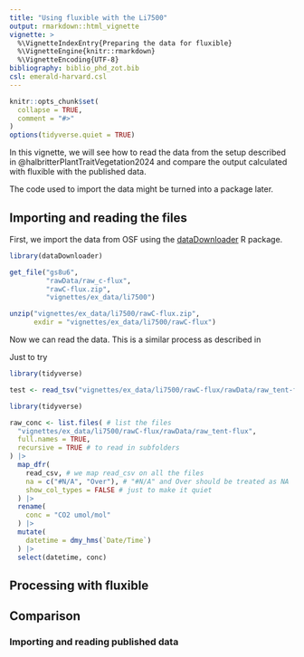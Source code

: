 ```yaml
---
title: "Using fluxible with the Li7500"
output: rmarkdown::html_vignette
vignette: >
  %\VignetteIndexEntry{Preparing the data for fluxible}
  %\VignetteEngine{knitr::rmarkdown}
  %\VignetteEncoding{UTF-8}
bibliography: biblio_phd_zot.bib
csl: emerald-harvard.csl
---
```


```r
knitr::opts_chunk$set(
  collapse = TRUE,
  comment = "#>"
)
options(tidyverse.quiet = TRUE)
```

In this vignette, we will see how to read the data from the setup described in @halbritterPlantTraitVegetation2024 and compare the output calculated with fluxible with the published data.

The code used to import the data might be turned into a package later.

## Importing and reading the files

First, we import the data from OSF using the [dataDownloader](https://github.com/Between-the-Fjords/dataDownloader) R package.

```r
library(dataDownloader)

get_file("gs8u6",
         "rawData/raw_c-flux",
         "rawC-flux.zip",
         "vignettes/ex_data/li7500")

unzip("vignettes/ex_data/li7500/rawC-flux.zip",
      exdir = "vignettes/ex_data/li7500/rawC-flux")
```

Now we can read the data.
This is a similar process as described in 

Just to try
```r
library(tidyverse)

test <- read_tsv("vignettes/ex_data/li7500/rawC-flux/rawData/raw_tent-flux/raw_c-flux_2018_March/ACJ_B_15mar2018/ACJ_B_15mar2018_plot1_a.txt", skip = 10)
```

```r
library(tidyverse)

raw_conc <- list.files( # list the files
  "vignettes/ex_data/li7500/rawC-flux/rawData/raw_tent-flux",
  full.names = TRUE,
  recursive = TRUE # to read in subfolders
) |>
  map_dfr(
    read_csv, # we map read_csv on all the files
    na = c("#N/A", "Over"), # "#N/A" and Over should be treated as NA
    show_col_types = FALSE # just to make it quiet
  ) |>
  rename(
    conc = "CO2 umol/mol"
  ) |>
  mutate(
    datetime = dmy_hms(`Date/Time`)
  ) |>
  select(datetime, conc)
```

## Processing with fluxible


## Comparison

### Importing and reading published data
